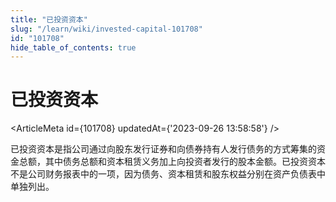 ```yaml
---
title: "已投资资本"
slug: "/learn/wiki/invested-capital-101708"
id: "101708"
hide_table_of_contents: true
---
```



# 已投资资本

<ArticleMeta id={101708} updatedAt={'2023-09-26 13:58:58'} />
<div className='border-solid border-b border-t-0 my-4 border-[var(--ifm-color-gray-300)]' />

已投资资本是指公司通过向股东发行证券和向债券持有人发行债务的方式筹集的资金总额，其中债务总额和资本租赁义务加上向投资者发行的股本金额。已投资资本不是公司财务报表中的一项，因为债务、资本租赁和股东权益分别在资产负债表中单独列出。
